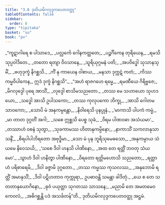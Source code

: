 ```yaml
---
title: "3.8 ဒုတိယမိဂလုဒ္ဒကပေတဝတ္ထု"
tableOfContents: false
sidebar:
  order: 8
type: "tipitaka"
basket: "su"
book: "pv"
---
```



<DynamicBreadcrumb />

<Division number="488" book="pv" e="ch" v="19" p="177">

<Paragraph number="529" type="verses" book="pv">
_“ကူဋာဂါရေ စ ပါသာဒေ,_  
_ပလ္လင်္ကေ ဂေါနကတ္ထတေ;_  
_ပဉ္စင်္ဂိကေန တုရိယေန,_  
_ရမသိ သုပ္ပဝါဒိတေ._  

</Paragraph>

</Division>
<Division number="489" book="pv" e="ch" v="19" p="178">

<Paragraph number="530" type="verses" book="pv">
_တတော ရတျာ ဝိဝသာနေ,_  
_သူရိယုဂ္ဂမနံ ပတိ;_  
_အပဝိဒ္ဓေါ သုသာနသ္မိံ,_  
_ဗဟုဒုက္ခံ နိဂစ္ဆသိ._  

</Paragraph>

</Division>
<Division number="490" book="pv" e="ch" v="19" p="178">

<Paragraph number="531" type="verses" book="pv">
_ကိံ နု ကာယေန ဝါစာယ,_  
_မနသာ ဒုက္ကဋံ ကတံ;_  
_ကိဿ ကမ္မဝိပါကေန,_  
ဣဒံ ဒုက္ခံ နိဂစ္ဆသိ”._  

</Paragraph>

</Division>
<Division number="491" book="pv" e="ch" v="19" p="178">

<Paragraph number="532" type="verses" book="pv">
_“အဟံ ရာဇဂဟေ ရမ္မေ,_  
_ရမဏီယေ ဂိရိဗ္ဗဇေ;_  
_မိဂလုဒ္ဒေါ ပုရေ အာသိံ,_  
_လုဒ္ဒေါ စာသိမသညတော._  

</Paragraph>

</Division>
<Division number="492" book="pv" e="ch" v="19" p="178">

<Paragraph number="533" type="verses" book="pv">
_တဿ မေ သဟာယော သုဟဒယော,_  
_သဒ္ဓေါ အာသိ ဥပါသကော;_  
_တဿ ကုလုပကော ဘိက္ခု,_  
_အာသိ ဂေါတမသာဝကော;_  
_သောပိ မံ အနုကမ္ပန္တော,_  
_နိဝါရေသိ ပုနပ္ပုနံ._  

</Paragraph>

</Division>
<Division number="493" book="pv" e="ch" v="19" p="178">

<Paragraph number="534" type="verses" book="pv">
_‘မာကာသိ ပါပကံ ကမ္မံ,_  
_မာ တာတ ဒုဂ္ဂတိံ အဂါ;_  
_သစေ ဣစ္ဆသိ ပေစ္စ သုခံ,_  
_ဝိရမ ပါဏဝဓာ အသံယမာ’._  

</Paragraph>

</Division>
<Division number="494" book="pv" e="ch" v="19" p="178">

<Paragraph number="535" type="verses" book="pv">
_တဿာဟံ ဝစနံ သုတွာ,_  
_သုခကာမဿ ဟိတာနုကမ္ပိနော;_  
_နာကာသိံ သကလာနုသာသနိံ,_  
_စိရပါပါဘိရတော အဗုဒ္ဓိမာ._  

</Paragraph>

</Division>
<Division number="495" book="pv" e="ch" v="19" p="178">

<Paragraph number="536" type="verses" book="pv">
_သော မံ ပုန ဘူရိသုမေဓသော,_  
_အနုကမ္ပာယ သံယမေ နိဝေသယိ;_  
_‘သစေ ဒိဝါ ဟနသိ ပါဏိနော,_  
_အထ တေ ရတ္တိံ ဘဝတု သံယမော’._  

</Paragraph>

</Division>
<Division number="496" book="pv" e="ch" v="19" p="178">

<Paragraph number="537" type="verses" book="pv">
_သွာဟံ ဒိဝါ ဟနိတွာ ပါဏိနော,_  
_ဝိရတော ရတ္တိမဟောသိ သညတော;_  
_ရတ္တာဟံ ပရိစာရေမိ,_  
_ဒိဝါ ခဇ္ဇာမိ ဒုဂ္ဂတော._  

</Paragraph>

</Division>
<Division number="497" book="pv" e="ch" v="19" p="178">

<Paragraph number="538" type="verses" book="pv">
_တဿ ကမ္မဿ ကုသလဿ,_  
_အနုဘောမိ ရတ္တိံ အမာနုသိံ;_  
_ဒိဝါ ပဋိဟတာဝ ကုက္ကုရာ,_  
ဥပဓာဝန္တိ သမန္တာ ခါဒိတုံ._  

</Paragraph>

</Division>
<Division number="498" book="pv" e="ch" v="19" p="178">

<Paragraph number="539" type="verses" book="pv">
_ယေ စ တေ သတတာနုယောဂိနော,_  
_ဓုဝံ ပယုတ္တာ သုဂတဿ သာသနေ;_  
_မညာမိ တေ အမတမေဝ ကေဝလံ,_  
_အဓိဂစ္ဆန္တိ ပဒံ အသင်္ခတန်”တိ._  


</Paragraph>
</Division>

<Paragraph number="540" type="center" book="pv">
ဒုတိယမိဂလုဒ္ဒကပေတဝတ္ထု အဋ္ဌမံ.
</Paragraph>